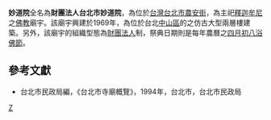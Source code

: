 '''妙道院'''全名為'''財團法人台北市妙道院'''，為位於[[台灣|台灣]][[台北市|台北市]][[農安街|農安街]]，為主祀[[釋迦牟尼|釋迦牟尼]]之[[佛教|佛教]]廟宇。該廟宇興建於1969年，為位於台北[[中山區_(臺北市)|中山區]]的之仿古大型兩層樓建築。另外，該廟宇的組織型態為[[財團法人|財團法人]]制，祭典日期則是每年農曆之[[四月初八|四月初八]][[浴佛節|浴佛節]]。

==參考文獻==
*台北市民政局編，《台北市寺廟概覽》，1994年，台北市，台北市民政局

[[Category:台北市佛寺|Z]]